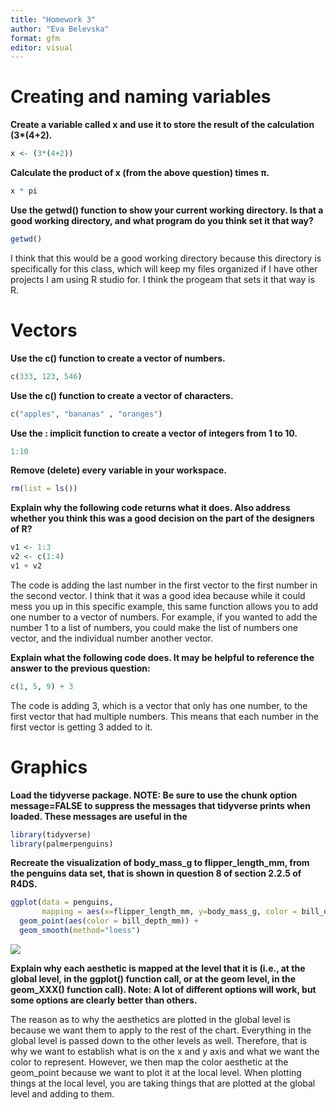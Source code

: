 ```yaml
---
title: "Homework 3"
author: "Eva Belevska"
format: gfm
editor: visual
---
```


# Creating and naming variables

**Create a variable called x and use it to store the result of the calculation (3\*(4+2).**

```r
x <- (3*(4+2))
```

**Calculate the product of x (from the above question) times π.**

```r
x * pi
```

**Use the getwd() function to show your current working directory. Is that a good working directory, and what program do you think set it that way?**

```r
getwd()
```

I think that this would be a good working directory because this directory is specifically for this class, which will keep my files organized if I have other projects I am using R studio for. I think the progeam that sets it that way is R.

# Vectors

**Use the c() function to create a vector of numbers.**

```r
c(333, 123, 546)
```

**Use the c() function to create a vector of characters.**

```r
c("apples", "bananas" , "oranges")
```

**Use the : implicit function to create a vector of integers from 1 to 10.**

```r
1:10
```

**Remove (delete) every variable in your workspace.**

```r
rm(list = ls()) 
```

**Explain why the following code returns what it does. Also address whether you think this was a good decision on the part of the designers of R?**

```r
v1 <- 1:3
v2 <- c(1:4)
v1 + v2
```

The code is adding the last number in the first vector to the first number in the second vector. I think that it was a good idea because while it could mess you up in this specific example, this same function allows you to add one number to a vector of numbers. For example, if you wanted to add the number 1 to a list of numbers, you could make the list of numbers one vector, and the individual number another vector.

**Explain what the following code does. It may be helpful to reference the answer to the previous question:**

```r
c(1, 5, 9) + 3
```

The code is adding 3, which is a vector that only has one number, to the first vector that had multiple numbers. This means that each number in the first vector is getting 3 added to it. 

# Graphics

**Load the tidyverse package. NOTE: Be sure to use the chunk option message=FALSE to suppress the messages that tidyverse prints when loaded. These messages are useful in the**

```r
library(tidyverse)
library(palmerpenguins)
```

**Recreate the visualization of body_mass_g to flipper_length_mm, from the penguins data set, that is shown in question 8 of section 2.2.5 of R4DS.**

```r
ggplot(data = penguins, 
       mapping = aes(x=flipper_length_mm, y=body_mass_g, color = bill_depth_mm)) +
  geom_point(aes(color = bill_depth_mm)) +
  geom_smooth(method="loess")
```

![](HWK_03_graph.png)

**Explain why each aesthetic is mapped at the level that it is (i.e., at the global level, in the ggplot() function call, or at the geom level, in the geom_XXX() function call). Note: A lot of different options will work, but some options are clearly better than others.**

The reason as to why the aesthetics are plotted in the global level is because we want them to apply to the rest of the chart. Everything in the global level is passed down to the other levels as well. Therefore, that is why we want to establish what is on the x and y axis and what we want the color to represent. However, we then map the color aesthetic at the geom_point because we want to plot it at the local level. When plotting things at the local level, you are taking things that are plotted at the global level and adding to them.
